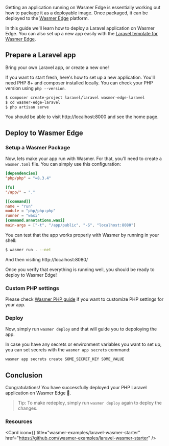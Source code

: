 

Getting an application running on Wasmer Edge is essentially working out how to package it as a deployable image. Once packaged, it can be deployed to the [Wasmer Edge](https://wasmer.io/products/edge) platform.

In this guide we'll learn how to deploy a Laravel application on Wasmer Edge.
You can also set up a new app easily with the [Laravel template for Wasmer Edge](https://staging.wasmer.io/templates/laravel-starter).


## Prepare a Laravel app

Bring your own Laravel app, or create a new one!

If you want to start fresh, here's how to set up a new application.
You'll need PHP 8+ and composer installed locally. You can check your PHP version using `php --version`.

```bash
$ composer create-project laravel/laravel wasmer-edge-laravel
$ cd wasmer-edge-laravel
$ php artisan serve
```

You should be able to visit http://localhost:8000 and see the home page.

## Deploy to Wasmer Edge 

<Steps>

<Install />

### Setup a Wasmer Package

Now, lets make your app run with Wasmer. For that, you'll need to create a `wasmer.toml` file.
You can simply use this configuration:

```toml filename="wasmer.toml" copy
[dependencies]
"php/php" = "=8.3.4"

[fs]
"/app/" = "."

[[command]]
name = "run"
module = "php/php:php"
runner = "wasi"
[command.annotations.wasi]
main-args = ["-t", "/app/public", "-S", "localhost:8080"]
```

You can test that the app works properly with Wasmer by running in your shell:

```bash
$ wasmer run . --net
```

And then visiting http://localhost:8080/

Once you verify that everything is running well, you should be ready to deploy to Wasmer Edge!

### Custom PHP settings

Please check [Wasmer PHP guide](/edge/guides/php#custom-php-settings) if you want to customize PHP settings for your app.

### Deploy

Now, simply run `wasmer deploy` and that will guide you to depoloying the app.

In case you have any secrets or environment variables you want to set up, you can set secrets with the `wasmer app secrets` command:

```bash copy
wasmer app secrets create SOME_SECRET_KEY SOME_VALUE
```

</Steps>


## Conclusion

Congratulations! You have successfully deployed your PHP Laravel application on Wasmer Edge 🚀.

> Tip: To make redeploy, simply run `wasmer deploy` again to deploy the changes.


### Resources

<Card
  icon={<GitHubLogo />}
  title="wasmer-examples/laravel-wasmer-starter"
  href="https://github.com/wasmer-examples/laravel-wasmer-starter"
/>
